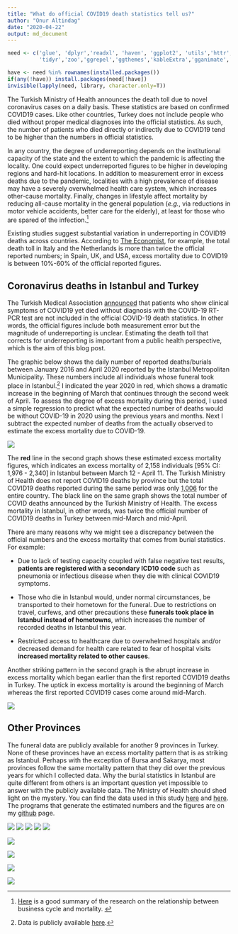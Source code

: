 ```yaml
---
title: "What do official COVID19 death statistics tell us?"
author: "Onur Altindag"
date: "2020-04-22" 
output: md_document
---
```


```r
need <- c('glue', 'dplyr','readxl', 'haven', 'ggplot2', 'utils','httr', 'viridis', 'ggsci',
          'tidyr','zoo','ggrepel','ggthemes','kableExtra','gganimate','lubridate')

have <- need %in% rownames(installed.packages()) 
if(any(!have)) install.packages(need[!have]) 
invisible(lapply(need, library, character.only=T)) 
```


The Turkish Ministry of Health announces the death toll due to novel coronavirus cases on a daily basis. These statistics are based on confirmed COVID19 cases. Like other countries, Turkey does not include people who died without proper medical diagnoses into the official statistics. As such, the number of patients who died directly or indirectly due to COVID19 tend to be higher than the numbers in official statistics.  

In any country, the degree of underreporting depends on the institutional capacity of the state and the extent to which the pandemic is affecting the locality. One could expect underreported figures to be higher in developing regions and hard-hit locations.  In addition to measurement error in excess deaths due to the pandemic, localities with a high prevalence of disease may have a severely overwhelmed health care system, which increases other-cause mortality. Finally, changes in lifestyle affect mortality by reducing all-cause mortality in the general population (*e.g.*, via reductions in motor vehicle accidents, better care for the elderly), at least for those who are spared of the infection.^[[Here](https://voxeu.org/article/economic-crises-and-mortality) is a good summary of the research on the relationship between business cycle and mortality. ]

Existing studies suggest substantial variation in underreporting in COVID19 deaths across countries. According to [The Economist](https://www.economist.com/graphic-detail/2020/04/16/tracking-covid-19-excess-deaths-across-countries), for example,  the total death toll in Italy and the Netherlands is more than twice the official reported numbers; in Spain, UK, and USA, excess mortality due to COVID19 is between 10%-60% of the official reported figures.    



## Coronavirus deaths in Istanbul and Turkey 

The Turkish Medical Association [announced](http://www.cumhuriyet.com.tr/haber/ttb-saglik-bakanligi-kovid-19-olumlerini-dunya-saglik-orgutu-kodlarina-gore-raporlamiyor-1731938) that patients who show clinical symptoms of COVID19 yet died without diagnosis with the COVID-19 RT-PCR test are not included in the official COVID-19 death statistics. In other words, the official figures include both measurement error but the magnitude of underreporting is unclear. Estimating the death toll that corrects for underreporting is important from a public health perspective, which is the aim of this blog post. 

The graphic below shows the daily number of reported deaths/burials between January 2016 and April 2020 reported by the Istanbul Metropolitan Municipality. These numbers include all individuals whose funeral took place in Istanbul.^[Data is publicly available [here](https://www.turkiye.gov.tr/istanbul-buyuksehir-belediyesi-vefat-sorgulama).] I indicated the year 2020 in red, which shows a dramatic increase in the beginning of March that continues through the second week of April. To assess the degree of excess mortality during this period, I used a simple regression to predict what the expected number of deaths would be without COVID-19 in 2020 using the previous years and months. Next I subtract the expected number of deaths from the actually observed to estimate the excess mortality due to COVID-19.





![](/static/images/posts/excess_mortality/istanbul1-1.png)



The **red** line in the second graph shows these estimated excess mortality figures, which indicates an excess mortality of 2,158 individuals [95% CI: 1,976 - 2,340] in Istanbul between March 12 - April 11. The Turkish Ministry of Health does not report COVID19 deaths by province but the total COVID19 deaths reported during the same period was only [1,006](https://opendata.ecdc.europa.eu/covid19/casedistribution/csv) for the entire country. The black line on the same graph shows the total number of COVID deaths announced by the Turkish Ministry of Health.  The excess mortality in Istanbul, in other words, was twice the official number of COVID19 deaths in Turkey between mid-March and mid-April. 

There are many reasons why we might see a discrepancy between the official numbers and the excess mortality that comes from burial statistics. For example: 


- Due to lack of testing capacity coupled with false negative test results, **patients are registered with a secondary ICD10 code** such as pneumonia or infectious disease when they die with clinical COVID19 symptoms.  

- Those who die in Istanbul would, under normal circumstances, be transported to their hometown for the funeral. Due to restrictions on travel, curfews, and other precautions these **funerals took place in Istanbul instead of hometowns**, which increases the number of recorded deaths in Istanbul this year.  

- Restricted access to healthcare due to overwhelmed hospitals and/or decreased demand for health care related to fear of hospital visits **increased mortality related to other causes**. 

Another striking pattern in the second graph is the abrupt increase in excess mortality which began earlier than the first reported COVID19 deaths in Turkey. The uptick in excess mortality is around the beginning of March whereas the first reported COVID19 cases come around mid-March.   

![](/static/images/posts/excess_mortality/istanbul2-1.png)


## Other Provinces



The funeral data are publicly available for another 9 provinces in Turkey. None of these provinces have an excess mortality pattern that is as striking as Istanbul. Perhaps with the exception of Bursa and Sakarya, most provinces follow the same mortality pattern that they did over the previous years for which I collected data. Why the burial statistics in Istanbul are quite different from others is an important question yet impossible to answer with the publicly available data. The Ministry of Health should shed light on the mystery. You can find the data used in this study [here](/static/df/mortalityraw.csv) and [here](/static/df/tur_covid19.csv). The programs that generate the estimated numbers and the figures are on my [github](https://github.com/ronuraltindag/personalweb/blob/master/content/posts/excess_mortality_eng.pt-tr.Rmd) page. 




![](/static/images/posts/excess_mortality/bursa-1.png)
![](/static/images/posts/excess_mortality/denizli-1.png)
![](/static/images/posts/excess_mortality/diyarbakir-1.png)
![](/static/images/posts/excess_mortality/erzurum-1.png)
![](/static/images/posts/excess_mortality/kocaeli-1.png)

![](/static/images/posts/excess_mortality/konya-1.png)

![](/static/images/posts/excess_mortality/malatya-1.png)

![](/static/images/posts/excess_mortality/maras-1.png)

![](/static/images/posts/excess_mortality/sakarya-1.png)


